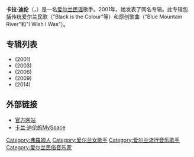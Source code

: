 {{noteTA
|G1=Show
|1=zh-cn:卡拉·迪伦; zh-hk:卡拉·荻蓉; zh-tw:卡拉·迪倫;
}}
{{艺人
|姓名                = 卡拉·迪伦<br />(Cara Dillon)
|type = 女歌手
|image = Cara Dillon 2014.jpg
|imagesize = 200px
|出生日期   = {{birth date and age|1975|7|21|df=y}}
|出生地点   = {{flagicon|IRE}} [[北爱尔兰|北爱尔兰]]
|配偶   =  {{tsl|en|Sam Lakeman|山姆·拉克曼}}<br>（2002.11～，三子女）
|儿女 = Noah（双胞胎）<br> Colm（双胞胎）<br> Elizabeth
|活跃年代        = 1995年～
|相关团体 = {{tsl|en|Mary Dillon||Mary Dillon}}
}} 
'''卡拉·迪伦'''（{{lang|en|'''Cara Dillon'''}}，{{bd|1975年|7月21日}}）是一名[[爱尔兰|爱尔兰]][[民谣|民谣]]歌手。2001年，她发表了同名专辑{{lang|en|Cara Dillon}}。此专辑包括传统爱尔兰民歌（"Black is the Colour"等）和原创歌曲（"Blue Mountain River"和"I Wish I Was"）。

== 专辑列表 ==
*''{{tsl|en|Cara Dillon (album)||Cara Dillon}}'' (2001)
*''{{tsl|en|Sweet Liberty (album)||Sweet Liberty}}'' (2003)
*''{{tsl|en|After The Morning (album)||After The Morning}}'' (2006)
*''{{tsl|en|Hill Of Thieves||Hill of Thieves}}'' (2009)
*''{{tsl|en|A Thousand Hearts||A Thousand Hearts}}'' (2014)

== 外部链接 ==
* [http://www.caradillon.com/ 官方网站] {{Wayback|url=http://www.caradillon.com/ |date=20190707144438 }}
* [http://www.myspace.com/caradillon 卡兰·迪伦的MySpace] {{Wayback|url=http://www.myspace.com/caradillon |date=20210218061451 }}

{{Authority control}}
{{Singer-stub}}

{{DEFAULTSORT:Dillon,Cara}}
[[Category:弗羅姆人|Category:弗羅姆人]]
[[Category:爱尔兰女歌手|Category:爱尔兰女歌手]]
[[Category:爱尔兰流行音乐歌手|Category:爱尔兰流行音乐歌手]]
[[Category:爱尔兰民俗音乐家|Category:爱尔兰民俗音乐家]]